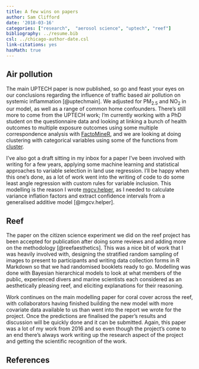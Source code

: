 ```yaml
---
title: A few wins on papers
author: Sam Clifford
date: '2018-03-16'
categories: ["research",  "aerosol science", "uptech", "reef"]
bibliography: ../resume.bib
csl: ../chicago-author-date.csl
link-citations: yes
hasMath: true
---
```


## Air pollution

The main UPTECH paper is now published, so go and feast your eyes on our conclusions regarding the influence of traffic based air pollution on systemic inflammation [@uptechmain]. We adjusted for PM$_{2.5}$ and NO$_2$ in our model, as well as a range of common home confounders. There's still more to come from the UPTECH work; I'm currently working with a PhD student on the questionnaire data and looking at linking a bunch of health outcomes to multiple exposure outcomes using some multiple correspondence analysis with [FactoMineR](https://cran.r-project.org/web/packages/FactoMineR/index.html), and we are looking at doing clustering with categorical variables using some of the functions from [cluster](https://cran.r-project.org/web/packages/cluster/).

I've also got a draft sitting in my inbox for a paper I've been involved with writing for a few years, applying some machine learning and statistical approaches to variable selection in land use regression. I'll be happy when this one's done, as a lot of work went into the writing of code to do some least angle regression with custom rules for variable inclusion. This modelling is the reason I wrote [mgcv.helper](https://github.com/samclifford/mgcv.helper), as I needed to calculate variance inflation factors and extract confidence intervals from a generalised additive model [@mgcv.helper].

## Reef

The paper on the citizen science experiment we did on the reef project has been accepted for publication after doing some reviews and adding more on the methodology [@reefaesthetics]. This was a nice bit of work that I was heavily involved with, designing the stratified random sampling of images to present to participants and writing data collection forms in R Markdown so that we had randomised booklets ready to go. Modelling was done with Bayesian hierarchical models to look at what members of the public, experienced divers and marine scientists each considered as an aesthetically pleasing reef, and eliciting explanations for their reasoning. 

Work continues on the main modelling paper for coral cover across the reef, with collaborators having finished building the new model with more covariate data available to us than went into the report we wrote for the project. Once the predictions are finalised the paper's results and discussion will be quickly done and it can be submitted. Again, this paper was a lot of my work from 2016 and so even though the project's come to an end there's always work writing up the research aspect of the project and getting the scientific recognition of the work.

## References